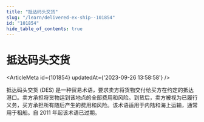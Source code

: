 ```yaml
---
title: "抵达码头交货"
slug: "/learn/delivered-ex-ship--101854"
id: "101854"
hide_table_of_contents: true
---
```



# 抵达码头交货

<ArticleMeta id={101854} updatedAt={'2023-09-26 13:58:58'} />
<div className='border-solid border-b border-t-0 my-4 border-[var(--ifm-color-gray-300)]' />

抵达码头交货 (DES) 是一种贸易术语，要求卖方将货物交付给买方在约定的抵达港口。卖方承担将货物运到该地点的全部费用和风险。到货后，卖方被视为已履行义务，买方承担所有随后产生的费用和风险。该术语适用于内陆和海上运输，通常用于租船。自 2011 年起该术语已过期。
